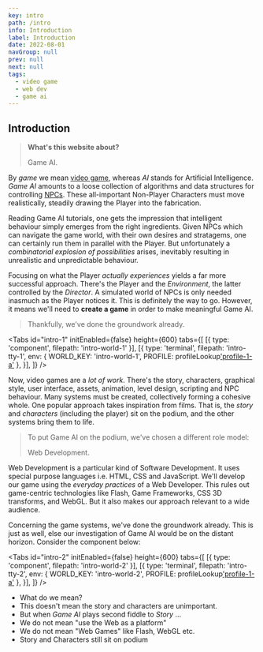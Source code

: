 ```yaml
---
key: intro
path: /intro
info: Introduction
label: Introduction
date: 2022-08-01
navGroup: null
prev: null
next: null
tags:
  - video game
  - web dev
  - game ai
---
```



## Introduction

> __What's this website about?__
>
> Game AI.

By _game_ we mean [video game](https://en.wikipedia.org/wiki/Video_game),
whereas _AI_ stands for Artificial Intelligence. 
_Game AI_ amounts to a loose collection of algorithms and data structures for controlling [NPCs](https://en.wikipedia.org/wiki/Non-player_character).
These all-important Non-Player Characters must move realistically,
steadily drawing the Player into the fabrication.

Reading Game AI tutorials, one gets the impression that intelligent behaviour simply emerges from the right ingredients.
Given NPCs which can navigate the game world, with their own desires and stratagems,
one can certainly run them in parallel with the Player.
But unfortunately a _combinatorial explosion of possibilities_ arises,
inevitably resulting in unrealistic and unpredictable behaviour.

Focusing on what the Player _actually experiences_ yields a far more successful approach.
There's the Player and the _Environment_, the latter controlled by the _Director_.
A simulated world of NPCs is only needed inasmuch as the Player notices it.
This is definitely the way to go.
However, it means we'll need to **create a game** in order to make meaningful Game AI.

> Thankfully, we've done the groundwork already.

<!-- TODO intro some mp4s here -->

<!-- TODO provide mp4s here (one desktop, one mobile) -->

<!-- TODO intro Tabs below -->

<Tabs
  id="intro-1"
  initEnabled={false}
  height={600}
  tabs={[
    [{ type: 'component', filepath: 'intro-world-1' }],
    [{
        type: 'terminal',
        filepath: 'intro-tty-1',
        env: { WORLD_KEY: 'intro-world-1', PROFILE: profileLookup['profile-1-a']() },
    }],
  ]}
/>

Now, video games are a _lot of work_.
There's the story, characters, graphical style, user interface, assets, animation, level design, scripting and NPC behaviour.
Many systems must be created, collectively forming a cohesive whole.
One popular approach takes inspiration from films.
That is, the _story_ and _characters_ (including the player) sit on the podium, and the other systems bring them to life.

> To put Game AI on the podium, we've chosen a different role model:
>
> Web Development.

Web Development is a particular kind of Software Development.
It uses special purpose languages i.e. HTML, CSS and JavaScript.
We'll develop our game using the _everyday practices_ of a Web Developer.
This rules out game-centric technologies like Flash, Game Frameworks, CSS 3D transforms, and WebGL.
But it also makes our approach relevant to a wide audience.

<!-- TODO not just using Web as a platform; we're using it as a dev env too -->

Concerning the game systems, we've done the groundwork already.
This is just as well, else our investigation of Game AI would be on the distant horizon.
Consider the component below:

<Tabs
  id="intro-2"
  initEnabled={false}
  height={600}
  tabs={[
    [{ type: 'component', filepath: 'intro-world-2' }],
    [{
        type: 'terminal',
        filepath: 'intro-tty-2',
        env: { WORLD_KEY: 'intro-world-2', PROFILE: profileLookup['profile-1-a']() },
    }],
  ]}
/>


- What do we mean?
- This doesn't mean the story and characters are unimportant.
- But when _Game AI_ plays second fiddle to _Story_ ...
- We do not mean "use the Web as a platform"
- We do not mean "Web Games" like Flash, WebGL etc.
- Story and Characters still sit on podium


<!-- TODO alignment with web dev -->

<!-- TODO bring Tabs into this early -->